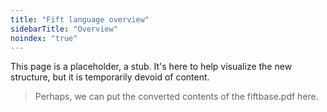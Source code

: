 ```yaml
---
title: "Fift language overview"
sidebarTitle: "Overview"
noindex: "true"
---
```


This page is a placeholder, a stub. It's here to help visualize the new structure, but it is temporarily devoid of content.

> Perhaps, we can put the converted contents of the fiftbase.pdf here.
